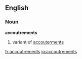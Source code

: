 ==English==

===Noun===
'''accoutrements'''  {{p}}

# variant of [[accouterments]]

[[fr:accoutrements]]
[[io:accoutrements]]